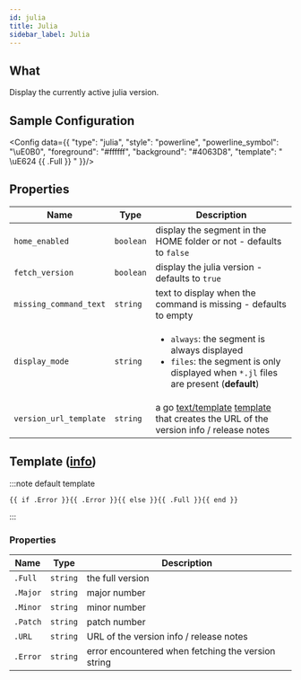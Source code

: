 ```yaml
---
id: julia
title: Julia
sidebar_label: Julia
---
```


## What

Display the currently active julia version.

## Sample Configuration


<Config data={{
  "type": "julia",
  "style": "powerline",
  "powerline_symbol": "\uE0B0",
  "foreground": "#ffffff",
  "background": "#4063D8",
  "template": " \uE624 {{ .Full }} "
}}/>

## Properties

| Name                   | Type      | Description                                                                                                                                            |
| ---------------------- | --------- | ------------------------------------------------------------------------------------------------------------------------------------------------------ |
| `home_enabled`         | `boolean` | display the segment in the HOME folder or not - defaults to `false`                                                                                    |
| `fetch_version`        | `boolean` | display the julia version - defaults to `true`                                                                                                         |
| `missing_command_text` | `string`  | text to display when the command is missing - defaults to empty                                                                                        |
| `display_mode`         | `string`  | <ul><li>`always`: the segment is always displayed</li><li>`files`: the segment is only displayed when `*.jl` files are present (**default**)</li></ul> |
| `version_url_template` | `string`  | a go [text/template][go-text-template] [template][templates] that creates the URL of the version info / release notes                                  |

## Template ([info][templates])

:::note default template

```template
{{ if .Error }}{{ .Error }}{{ else }}{{ .Full }}{{ end }}
```

:::

### Properties

| Name     | Type     | Description                                        |
| -------- | -------- | -------------------------------------------------- |
| `.Full`  | `string` | the full version                                   |
| `.Major` | `string` | major number                                       |
| `.Minor` | `string` | minor number                                       |
| `.Patch` | `string` | patch number                                       |
| `.URL`   | `string` | URL of the version info / release notes            |
| `.Error` | `string` | error encountered when fetching the version string |

[go-text-template]: https://golang.org/pkg/text/template/
[templates]: /docs/configuration/templates
